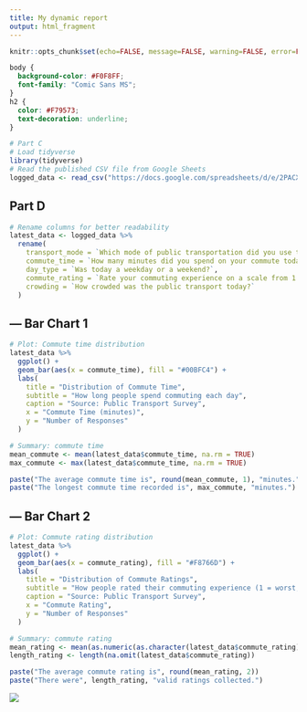```yaml
---
title: My dynamic report
output: html_fragment
---
```


```r
knitr::opts_chunk$set(echo=FALSE, message=FALSE, warning=FALSE, error=FALSE)

```

```css
body {
  background-color: #F0F8FF;  
  font-family: "Comic Sans MS";  
}
h2 {
  color: #F79573;  
  text-decoration: underline;  
}
```

```r
# Part C
# Load tidyverse
library(tidyverse)
# Read the published CSV file from Google Sheets
logged_data <- read_csv("https://docs.google.com/spreadsheets/d/e/2PACX-1vQkoaZFMThLW3Oqnfglewth8lXEt3Ip31dbmbzfREn9BJh1t5LT37sSSuy3h8JfRsQL-8JLou9MCCr3/pub?gid=2012210349&single=true&output=csv")
```

## Part D
```r
# Rename columns for better readability
latest_data <- logged_data %>%
  rename(
    transport_mode = `Which mode of public transportation did you use today?`,
    commute_time = `How many minutes did you spend on your commute today?`,
    day_type = `Was today a weekday or a weekend?`,
    commute_rating = `Rate your commuting experience on a scale from 1 to 5`,
    crowding = `How crowded was the public transport today?`
  )
```

## --- Bar Chart 1

```r

# Plot: Commute time distribution
latest_data %>%
  ggplot() +
  geom_bar(aes(x = commute_time), fill = "#00BFC4") +
  labs(
    title = "Distribution of Commute Time",
    subtitle = "How long people spend commuting each day",
    caption = "Source: Public Transport Survey",
    x = "Commute Time (minutes)",
    y = "Number of Responses"
  )

# Summary: commute time
mean_commute <- mean(latest_data$commute_time, na.rm = TRUE)
max_commute <- max(latest_data$commute_time, na.rm = TRUE)

paste("The average commute time is", round(mean_commute, 1), "minutes.")
paste("The longest commute time recorded is", max_commute, "minutes.")
```

## --- Bar Chart 2
```r
# Plot: Commute rating distribution
latest_data %>%
  ggplot() +
  geom_bar(aes(x = commute_rating), fill = "#F8766D") +
  labs(
    title = "Distribution of Commute Ratings",
    subtitle = "How people rated their commuting experience (1 = worst, 5 = best)",
    caption = "Source: Public Transport Survey",
    x = "Commute Rating",
    y = "Number of Responses"
  )

# Summary: commute rating
mean_rating <- mean(as.numeric(as.character(latest_data$commute_rating)), na.rm = TRUE)
length_rating <- length(na.omit(latest_data$commute_rating))

paste("The average commute rating is", round(mean_rating, 2))
paste("There were", length_rating, "valid ratings collected.")

```


![](https://c.tenor.com/-qBsG1HwR4oAAAAC/tenor.gif)
